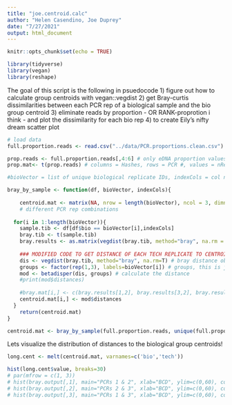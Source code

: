 ```yaml
---
title: "joe.centroid.calc"
author: "Helen Casendino, Joe Duprey"
date: "7/27/2021"
output: html_document
---
```


```r
knitr::opts_chunk$set(echo = TRUE)

library(tidyverse)
library(vegan)
library(reshape)
```

The goal of this script is the following in psuedocode
1) figure out how to calculate group centroids with vegan::vegdist
2) get Bray-curtis dissimilarities between each PCR rep of a biological sample and the bio group centroid
3) eliminate reads by proportion - OR RANK-proprotion i think - and plot the dissimilarity for each bio rep
4) to create Eily's nifty dream scatter plot 

```r
# load data 
full.proportion.reads <- read.csv("../data/PCR.proportions.clean.csv")
```

```r
prop.reads <- full.proportion.reads[,4:6] # only eDNA proportion values
prop.mat<- t(prop.reads) # columns = Hashes, rows = PCR #, values = nReads proportions
```

```r
#bioVector = list of unique biological replicate IDs, indexCols = col numbers of eDNA proportion values (by PCR #). df needs to have 3 columns corresponding to eDNA proportions of different PCR runs

bray_by_sample <- function(df, bioVector, indexCols){  
  
    centroid.mat <- matrix(NA, nrow = length(bioVector), ncol = 3, dimnames = list(bioVector, c('rep1','rep2','rep3')))
    # different PCR rep combinations
  
  for(i in 1:length(bioVector)){
    sample.tib <- df[df$bio == bioVector[i],indexCols]
    bray.tib <- t(sample.tib)
    bray.results <- as.matrix(vegdist(bray.tib, method="bray", na.rm = T))
    
    ### MODIFIED CODE TO GET DISTANCE OF EACH TECH REPLICATE TO CENTROID **needs review**
    dis <- vegdist(bray.tib, method="bray", na.rm=T) # bray distance object
    groups <- factor(rep(1,3), labels=bioVector[i]) # groups, this is just vector of 3 with the bio's name?
    mod <- betadisper(dis, groups) # calculate the distance 
    #print(mod$distances) 
    
    #bray.mat[i,] <- c(bray.results[1,2], bray.results[3,2], bray.results[1,3]) # PCR 1&2, 2&3, 1&3
    centroid.mat[i,] <- mod$distances
  }
    return(centroid.mat)
}

centroid.mat <- bray_by_sample(full.proportion.reads, unique(full.proportion.reads$bio), c(4:6))
```
Lets visualize the distribution of distances to the biological group centroids!
```r


long.cent <- melt(centroid.mat, varnames=c('bio','tech'))

hist(long.cent$value, breaks=30)
# par(mfrow = c(1, 3))
# hist(bray.output[,1], main="PCRs 1 & 2", xlab="BCD", ylim=c(0,60), col = "orange") 
# hist(bray.output[,2], main="PCRs 2 & 3", xlab="BCD", ylim=c(0,60), col = "orange") 
# hist(bray.output[,3], main="PCRs 1 & 3", xlab="BCD", ylim=c(0,60), col = "orange")
```

